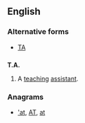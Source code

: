 {{also|Appendix:Variations of "ta"}}
==English==

===Alternative forms===
* [[TA]]

==={{initialism}}===
'''T.A.'''

# {{pos n}} A [[teach]]ing [[assistant]].

===Anagrams===
* [['at#English|'at]], [[AT#English|AT]], [[at#English|at]]